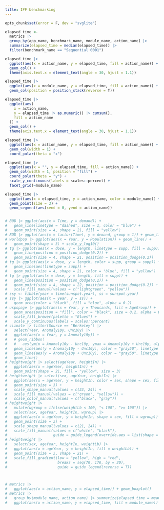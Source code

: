 ```yaml
---
title: IPF benchmarking
---
```


```r
opts_chunk$set(error = F, dev = "svglite")
```

```r
elapsed_time <-
  metrics |>
  group_by(app_name, benchmark_name, module_name, action_name) |>
  summarize(elapsed_time = median(elapsed_time)) |>
  filter(benchmark_name == "Sequential 0001")

elapsed_time |>
  ggplot(aes(x = action_name, y = elapsed_time, fill = action_name)) +
  geom_col() +
  theme(axis.text.x = element_text(angle = 30, hjust = 1.1))

elapsed_time |>
  ggplot(aes(x = module_name, y = elapsed_time, fill = action_name)) +
  geom_col(position = position_stack(reverse = T))

elapsed_time |>
  ggplot(aes(
    x = action_name,
    y = elapsed_time |> as.numeric() |> cumsum(),
    fill = action_name
  )) +
  geom_col() +
  theme(axis.text.x = element_text(angle = 30, hjust = 1.1))

elapsed_time |>
  ggplot(aes(x = action_name, y = elapsed_time, fill = action_name)) +
  geom_col(width = 1) +
  coord_polar(theta = "x")

elapsed_time |>
  ggplot(aes(x = "", y = elapsed_time, fill = action_name)) +
  geom_col(width = 1, position = "fill") +
  coord_polar(theta = "y") +
  scale_y_continuous(labels = scales::percent) +
  facet_grid(~module_name)

elapsed_time |>
  ggplot(aes(x = elapsed_time, y = action_name, color = module_name)) +
  geom_point(size = 3) +
  geom_segment(aes(xend = 0, yend = action_name))


# BOD |> ggplot(aes(x = Time, y = demand)) +
#   geom_line(linetype = "dashed", size = 1, color = "blue") +
#   geom_point(size = 4, shape = 21, fill = "yellow")
# BOD |> ggplot(aes(x = factor(Time), y = demand, group = 1)) + geom_line()
# worldpop |> ggplot(aes(x = Year, y = Population)) + geom_line() +
#   geom_point(shape = 3) + scale_y_log10()
# tg |> ggplot(aes(x = dose, y = length, linetype = supp, fill = supp)) +
#   geom_line(position = position_dodge(0.2)) +
#   geom_point(size = 4, shape = 21, position = position_dodge(0.2))
# tg |> ggplot(aes(x = dose, y = length, color = supp, group = supp)) +
#   geom_line(aes(linetype = supp)) +
#   geom_point(size = 4, shape = 21, color = "blue", fill = "yellow")
# tg |> ggplot(aes(x = dose, y = length, fill = supp)) +
#   geom_line(position = position_dodge(0.2)) +
#   geom_point(size = 4, shape = 22, position = position_dodge(0.2)) +
#   scale_fill_manual(values = c("lightgreen", "yellow"))
# ssy <- tibble(year = time(sunspot.year), ss = sunspot.year)
# ssy |> ggplot(aes(x = year, y = ss)) +
#   geom_area(color = "black", fill = "blue", alpha = 0.2)
# uspopage |> ggplot(aes(x = Year, y = Thousands, fill = AgeGroup)) +
#   geom_area(position = "fill", color = "black", size = 0.2, alpha = 0.4) +
#   scale_fill_brewer(palette = "Blues") +
#   scale_y_continuous(labels = scales::percent)
# climate |> filter(Source == "Berkeley") |>
#   select(Year, Anomaly10y, Unc10y) |>
#   ggplot(aes(x = Year, y = Anomaly10y)) +
#   # geom_ribbon(
#   #   aes(ymin = Anomaly10y - Unc10y, ymax = Anomaly10y + Unc10y, alpha = 0.2)) +
#   geom_line(aes(y = Anomaly10y - Unc10y), color = "gray50", linetype = "dotted") +
#   geom_line(aes(y = Anomaly10y + Unc10y), color = "gray50", linetype = "dotted") +
#   geom_line()
# heightweight |> select(ageYear, heightIn) |>
#   ggplot(aes(x = ageYear, heightIn)) +
#   geom_point(shape = 21, fill = "yellow", size = 3)
# heightweight |> select(sex, ageYear, heightIn) |>
#   ggplot(aes(x = ageYear, y = heightIn, color = sex, shape = sex, fill = sex)) +
#   geom_point(size = 3) +
#   scale_shape_manual(values = c(23, 24)) +
#   scale_fill_manual(values = c("green", "yellow")) +
#   scale_color_manual(values = c("black", "gray"))
# heightweight |>
#   mutate(wgroup = ifelse(weightLb < 100, "< 100", ">= 100")) |>
#   select(sex, ageYear, heightIn, wgroup) |>
#   ggplot(aes(x = ageYear, y = heightIn, shape = sex, fill = wgroup)) +
#   geom_point(size = 3) +
#   scale_shape_manual(values = c(21, 24)) +
#   scale_fill_manual(values = c("white", "black"),
#                     guide = guide_legend(override.aes = list(shape = 21)))
# heightweight |>
#   select(sex, ageYear, heightIn, weightLb) |>
#   ggplot(aes(x = ageYear, y = heightIn, fill = weightLb)) +
#   geom_point(size = 3, shape = 21) +
#   scale_fill_gradient(low = "yellow", high = "red",
#                       breaks = seq(70, 170, by = 20),
#                       guide = guide_legend(reverse = T))



# metrics |>
#   ggplot(aes(x = action_name, y = elapsed_time)) + geom_boxplot()
# metrics |>
#   group_by(module_name, action_name) |> summarize(elapsed_time = mean(elapsed_time)) |>
#   ggplot(aes(x = action_name, y = elapsed_time, fill = module_name)) + geom_col()
```
